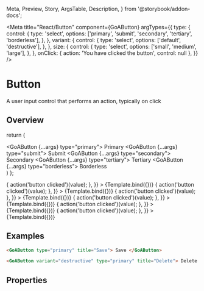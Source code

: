   Meta,
  Preview,
  Story,
  ArgsTable,
  Description,
} from '@storybook/addon-docs';


<Meta
  title="React/Button"
  component={GoAButton}
  argTypes={{
    type: {
      control: {
        type: 'select',
        options: ['primary', 'submit', 'secondary', 'tertiary', 'borderless'],
      },
    },
    variant: {
      control: {
        type: 'select',
        options: ['default', 'destructive'],
      },
    },
    size: {
      control: {
        type: 'select',
        options: ['small', 'medium', 'large'],
      },
    },
    onClick: { action: 'You have clicked the button', control: null },
  }}
/>

# Button

A user input control that performs an action, typically on click

## Overview

  return (
    <div>
      <GoAButton {...args} type="primary">
        Primary
      </GoAButton>
      <GoAButton {...args} type="submit">
        Submit
      </GoAButton>
      <GoAButton {...args} type="secondary">
        Secondary
      </GoAButton>
      <GoAButton {...args} type="tertiary">
        Tertiary
      </GoAButton>
      <GoAButton {...args} type="borderless">
        Borderless
      </GoAButton>
    </div>
  )
};

<Canvas>
  <Story
    name="Default - large"
    args={{
      size: 'large',
      title: 'Save something',
      onClick: (value) => {
        action('button clicked')(value);
      },
    }}
  >
    {Template.bind({})}
  </Story>
</Canvas>

<Canvas>
  <Story
    name="Default - medium"
    args={{
      size: 'medium',
      title: 'Save something',
      onClick: (value) => {
        action('button clicked')(value);
      },
    }}
  >
    {Template.bind({})}
  </Story>
</Canvas>

<Canvas>
  <Story
    name="Default - small"
    args={{
      size: 'small',
      title: 'Save something',
      onClick: (value) => {
        action('button clicked')(value);
      },
    }}
  >
    {Template.bind({})}
  </Story>
</Canvas>

<Canvas>
  <Story
    name="Destructive - large"
    args={{
      size: 'large',
      variant: 'destructive',
      title: 'Delete',
      onClick: (value) => {
        action('button clicked')(value);
      },
    }}
  >
    {Template.bind({})}
  </Story>
</Canvas>

<Canvas>
  <Story
    name="Destructive - medium"
    args={{
      size: 'medium',
      variant: 'destructive',
      title: 'Delete',
      onClick: (value) => {
        action('button clicked')(value);
      },
    }}
  >
    {Template.bind({})}
  </Story>
</Canvas>

<Canvas>
  <Story
    name="Destructive - small"
    args={{
      size: 'small',
      variant: 'destructive',
      title: 'Delete',
      onClick: (value) => {
        action('button clicked')(value);
      },
    }}
  >
    {Template.bind({})}
  </Story>
</Canvas>

## Examples

```html
<GoAButton type="primary" title="Save"> Save </GoAButton>

<GoAButton variant="destructive" type="primary" title="Delete"> Delete </GoAButton>
```

## Properties

<Description of={GoAButton} />
<ArgsTable of={GoAButton} />
